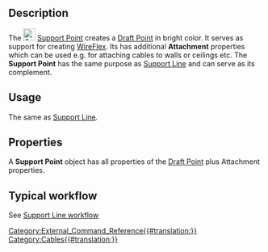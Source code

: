 <languages/>
<translate>

<!--T:1-->
{{Docnav
|[[Cables_Material|Material]]
|[[Cables_SupportLine|SupportLine]]
|[[Cables_Workbench|Cables]]
|IconL=Cables_Material.svg
|IconR=Cables_SupportLine.svg
|IconC=Cables_workbench_icon.svg
}}

<!--T:2-->
{{GuiCommand
|Name=Cables SupportPoint
|MenuLocation=Cable Support → Support Point
|Workbenches=[[Cables_Workbench|Cables]]
|Shortcut=
|Version=0.1.0
|SeeAlso=[[Cables_Cable|Cables Cable]], [[Cables_CableBox|Cables CableBox]], [[Cables_SupportLine|Cables SupportLine]]
}}

==Description== <!--T:3-->

<!--T:4-->
The [[Image:Cables_SupportPoint.svg|24px]] [[Cables_SupportPoint|Support Point]] creates a [[Draft_Point|Draft Point]] in bright color. It serves as support for creating [[Cables_WireFlex|WireFlex]]. Its has additional '''Attachment''' properties which can be used e.g. for attaching cables to walls or ceilings etc. The '''Support Point''' has the same purpose as [[Cables_SupportLine|Support Line]] and can serve as its complement.

==Usage== <!--T:5-->

<!--T:6-->
The same as [[Cables_SupportLine|Support Line]].

==Properties== <!--T:7-->

<!--T:8-->
A '''Support Point''' object has all properties of the [[Draft_Point#Properties|Draft Point]] plus Attachment properties.

==Typical workflow== <!--T:9-->

<!--T:10-->
See [[Cables_SupportLine#Typical workflow|Support Line workflow]]


<!--T:11-->
{{Docnav
|[[Cables_Material|Material]]
|[[Cables_SupportLine|SupportLine]]
|[[Cables_Workbench|Cables]]
|IconL=Cables_Material.svg
|IconR=Cables_SupportLine.svg
|IconC=Cables_workbench_icon.svg
}}

</translate>
[[Category:External_Command_Reference{{#translation:}}]]
[[Category:Cables{{#translation:}}]]